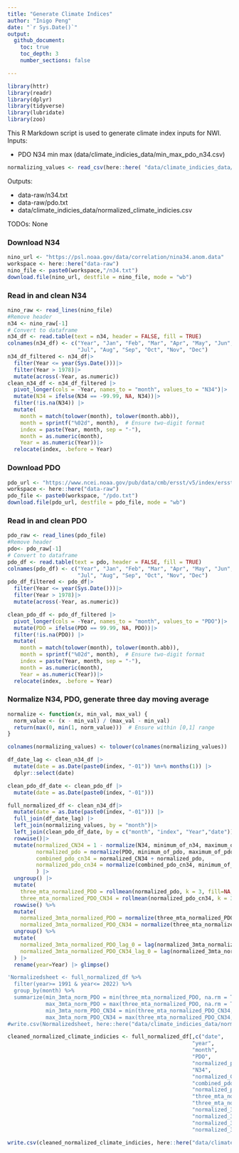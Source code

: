 ---
title: "Generate Climate Indices"
author: "Inigo Peng"
date: "`r Sys.Date()`"
output: 
  github_document:
    toc: true
    toc_depth: 3
    number_sections: false

---

```{r setup, include=FALSE}
library(httr)
library(readr)
library(dplyr)
library(tidyverse)
library(lubridate)
library(zoo)
```

This R Markdown script is used to generate climate index inputs for NWI. 
Inputs: 

* PDO N34 min max (data/climate_indicies_data/min_max_pdo_n34.csv)

```{r}
normalizing_values <- read_csv(here::here( "data/climate_indicies_data/min_max_pdo_n34.csv"))
```
Outputs: 

* data-raw/n34.txt
* data-raw/pdo.txt
* data/climate_indicies_data/normalized_climate_indicies.csv

TODOs: None

### Download N34
```{r}
nino_url <- "https://psl.noaa.gov/data/correlation/nina34.anom.data"
workspace <- here::here("data-raw")
nino_file <- paste0(workspace,"/n34.txt")
download.file(nino_url, destfile = nino_file, mode = "wb")
```
### Read in and clean N34
```{r}
nino_raw <- read_lines(nino_file)
#Remove header
n34 <- nino_raw[-1]
# Convert to dataframe
n34_df <- read.table(text = n34, header = FALSE, fill = TRUE)
colnames(n34_df) <- c("Year", "Jan", "Feb", "Mar", "Apr", "May", "Jun",
                      "Jul", "Aug", "Sep", "Oct", "Nov", "Dec")
n34_df_filtered <- n34_df|>
  filter(Year <= year(Sys.Date()))|>
  filter(Year > 1978)|>
  mutate(across(-Year, as.numeric))
clean_n34_df <- n34_df_filtered |> 
  pivot_longer(cols = -Year, names_to = "month", values_to = "N34")|>
  mutate(N34 = ifelse(N34 == -99.99, NA, N34))|>
  filter(!is.na(N34)) |> 
  mutate(
    month = match(tolower(month), tolower(month.abb)), 
    month = sprintf("%02d", month),  # Ensure two-digit format
    index = paste(Year, month, sep = "-"),
    month = as.numeric(month),
    Year = as.numeric(Year))|>
  relocate(index, .before = Year)
```
### Download PDO
```{r}
pdo_url <- "https://www.ncei.noaa.gov/pub/data/cmb/ersst/v5/index/ersst.v5.pdo.dat"
workspace <- here::here("data-raw")
pdo_file <- paste0(workspace, "/pdo.txt")
download.file(pdo_url, destfile = pdo_file, mode = "wb")
```
### Read in and clean PDO
```{r}
pdo_raw <- read_lines(pdo_file)
#Remove header
pdo<- pdo_raw[-1]
# Convert to dataframe
pdo_df <- read.table(text = pdo, header = FALSE, fill = TRUE)
colnames(pdo_df) <- c("Year", "Jan", "Feb", "Mar", "Apr", "May", "Jun",
                      "Jul", "Aug", "Sep", "Oct", "Nov", "Dec")
pdo_df_filtered <- pdo_df|>
  filter(Year <= year(Sys.Date()))|>
  filter(Year > 1978)|>
  mutate(across(-Year, as.numeric))

clean_pdo_df <- pdo_df_filtered |> 
  pivot_longer(cols = -Year, names_to = "month", values_to = "PDO")|>
  mutate(PDO = ifelse(PDO == 99.99, NA, PDO))|>
  filter(!is.na(PDO)) |> 
  mutate(
    month = match(tolower(month), tolower(month.abb)), 
    month = sprintf("%02d", month),  # Ensure two-digit format
    index = paste(Year, month, sep = "-"),
    month = as.numeric(month),
    Year = as.numeric(Year))|>
  relocate(index, .before = Year)
```

### Normalize N34, PDO, generate three day moving average
```{r}
normalize <- function(x, min_val, max_val) {
  norm_value <- (x - min_val) / (max_val - min_val)
  return(max(0, min(1, norm_value)))  # Ensure within [0,1] range
}

colnames(normalizing_values) <- tolower(colnames(normalizing_values))

df_date_lag <- clean_n34_df |>
  mutate(date = as.Date(paste0(index, "-01")) %m+% months(1)) |> 
  dplyr::select(date)

clean_pdo_df_date <- clean_pdo_df |> 
  mutate(date = as.Date(paste0(index, "-01")))

full_normalized_df <- clean_n34_df|>
  mutate(date = as.Date(paste0(index, "-01"))) |>
  full_join(df_date_lag) |> 
  left_join(normalizing_values, by = "month")|>
  left_join(clean_pdo_df_date, by = c("month", "index", "Year","date")) |>
  rowwise()|>
  mutate(normalized_CN34 = 1 - normalize(N34, minimum_of_n34, maximum_of_n34),
         normalized_pdo = normalize(PDO, minimum_of_pdo, maximum_of_pdo),
         combined_pdo_cn34 = normalized_CN34 + normalized_pdo,
         normalized_pdo_cn34 = normalize(combined_pdo_cn34, minimum_of_pdo_cn34, maximum_of_pdo_cn34)
         ) |> 
  ungroup() |> 
  mutate(
    three_mta_normalized_PDO = rollmean(normalized_pdo, k = 3, fill=NA, align = "right"),
    three_mta_normalized_PDO_CN34 = rollmean(normalized_pdo_cn34, k = 3, fill = NA, align = "right")) %>% 
  rowwise() %>% 
  mutate(
    normalized_3mta_normalized_PDO = normalize(three_mta_normalized_PDO, minimum_of_3mta_norm_pdo, maximum_of_3mta_norm_pdo),
    normalized_3mta_normalized_PDO_CN34 = normalize(three_mta_normalized_PDO_CN34, minimum_of_3mta_norm_pdo_cn34, maximum_of_3mta_norm_pdo_cn34)) %>% 
  ungroup() %>% 
  mutate(
    normalized_3mta_normalized_PDO_lag_0 = lag(normalized_3mta_normalized_PDO, n=1),
    normalized_3mta_normalized_PDO_CN34_lag_0 = lag(normalized_3mta_normalized_PDO_CN34, n=1)
  ) |>
  rename(year=Year) |> glimpse()

'Normalizedsheet <- full_normalized_df %>% 
  filter(year>= 1991 & year<= 2022) %>% 
  group_by(month) %>% 
  summarize(min_3mta_norm_PDO = min(three_mta_normalized_PDO, na.rm = TRUE),
            max_3mta_norm_PDO = max(three_mta_normalized_PDO, na.rm = TRUE),
            min_3mta_norm_PDO_CN34 = min(three_mta_normalized_PDO_CN34, na.rm = TRUE),
            max_3mta_norm_PDO_CN34 = max(three_mta_normalized_PDO_CN34, na.rm = TRUE))
#write.csv(Normalizedsheet, here::here("data/climate_indicies_data/normalizedsheet.csv"), row.names = FALSE)'

cleaned_normalized_climate_indicies <- full_normalized_df[,c("date",
                                                          "year",
                                                          "month",
                                                          "PDO",
                                                          "normalized_pdo",
                                                          "N34",
                                                          "normalized_CN34",
                                                          "combined_pdo_cn34",
                                                          "normalized_pdo_cn34",
                                                          "three_mta_normalized_PDO",
                                                          "three_mta_normalized_PDO_CN34",
                                                          "normalized_3mta_normalized_PDO",
                                                          "normalized_3mta_normalized_PDO_CN34",
                                                          "normalized_3mta_normalized_PDO_lag_0",
                                                          "normalized_3mta_normalized_PDO_CN34_lag_0")]

write.csv(cleaned_normalized_climate_indicies, here::here("data/climate_indicies_data/normalized_climate_indicies.csv"), row.names = FALSE)
```
